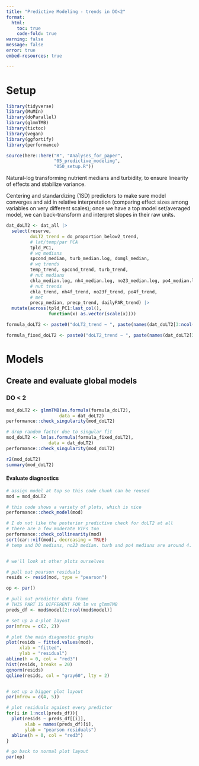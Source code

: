```yaml
---
title: "Predictive Modeling - trends in DO<2"
format: 
  html:
    toc: true
    code-fold: true
warning: false
message: false
error: true
embed-resources: true

---
```


# Setup  

```r
library(tidyverse)
library(MuMIn)
library(doParallel)
library(glmmTMB)
library(tictoc)
library(vegan)
library(ggfortify)
library(performance)
```

```r
source(here::here("R", "Analyses_for_paper",
                  "05_predictive_modeling",
                  "050_setup.R"))
```


Natural-log transforming nutrient medians and turbidity, to ensure linearity of effects and stabilize variance.  

Centering and standardizing (1SD) predictors to make sure model converges and aid in relative interpretation (comparing effect sizes among variables on very different scales); once we have a top model set/averaged model, we can back-transform and interpret slopes in their raw units.  

```r
dat_doLT2 <- dat_all |> 
  select(reserve,
         doLT2_trend = do_proportion_below2_trend,
         # lat/temp/par PCA
         tpld_PC1,
         # wq medians
         spcond_median, turb_median.log, domgl_median,
         # wq trends
         temp_trend, spcond_trend, turb_trend,
         # nut medians
         chla_median.log, nh4_median.log, no23_median.log, po4_median.log,
         # nut trends
         chla_trend, nh4f_trend, no23f_trend, po4f_trend,
         # met
         precp_median, precp_trend, dailyPAR_trend) |> 
  mutate(across(tpld_PC1:last_col(),
                function(x) as.vector(scale(x))))

formula_doLT2 <- paste0("doLT2_trend ~ ", paste(names(dat_doLT2[3:ncol(dat_doLT2)]), collapse = " + "), " + (1|reserve)")

formula_fixed_doLT2 <- paste0("doLT2_trend ~ ", paste(names(dat_doLT2[3:ncol(dat_doLT2)]), collapse = " + "))
```

# Models    

## Create and evaluate global models    


### DO < 2  

```r
mod_doLT2 <- glmmTMB(as.formula(formula_doLT2),
                    data = dat_doLT2)
performance::check_singularity(mod_doLT2)

# drop random factor due to singular fit
mod_doLT2 <- lm(as.formula(formula_fixed_doLT2),
                data = dat_doLT2)
performance::check_singularity(mod_doLT2)

r2(mod_doLT2)
summary(mod_doLT2)
```

#### Evaluate diagnostics  

```r
# assign model at top so this code chunk can be reused
mod = mod_doLT2

# this code shows a variety of plots, which is nice
performance::check_model(mod)

# I do not like the posterior predictive check for doLT2 at all
# there are a few moderate VIFs too
performance::check_collinearity(mod)
sort(car::vif(mod), decreasing = TRUE)
# temp and DO medians, no23 median. turb and po4 medians are around 4.


# we'll look at other plots ourselves

# pull out pearson residuals
resids <- resid(mod, type = "pearson")

op <- par()

# pull out predictor data frame
# THIS PART IS DIFFERENT FOR lm vs glmmTMB
preds_df <- mod$model[2:ncol(mod$model)]

# set up a 4-plot layout
par(mfrow = c(2, 2))

# plot the main diagnostic graphs
plot(resids ~ fitted.values(mod),
     xlab = "fitted",
     ylab = "residual")
abline(h = 0, col = "red3")
hist(resids, breaks = 20)
qqnorm(resids)
qqline(resids, col = "gray60", lty = 2)


# set up a bigger plot layout
par(mfrow = c(4, 5))

# plot residuals against every predictor
for(i in 1:ncol(preds_df)){
  plot(resids ~ preds_df[[i]],
       xlab = names(preds_df)[i],
       ylab = "pearson residuals")
  abline(h = 0, col = "red3")
}

# go back to normal plot layout
par(op)

```

